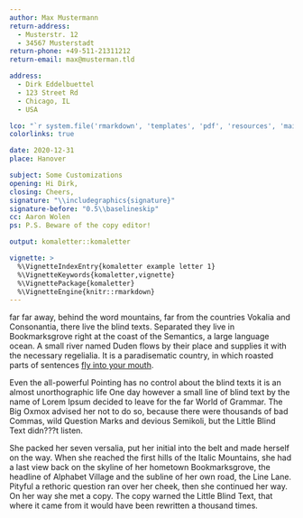 ```yaml
---
author: Max Mustermann
return-address: 
  - Musterstr. 12
  - 34567 Musterstadt
return-phone: +49-511-21311212
return-email: max@musterman.tld

address:
  - Dirk Eddelbuettel
  - 123 Street Rd
  - Chicago, IL
  - USA

lco: "`r system.file('rmarkdown', 'templates', 'pdf', 'resources', 'maintainersDelight', package='komaletter')`"
colorlinks: true

date: 2020-12-31
place: Hanover

subject: Some Customizations
opening: Hi Dirk,
closing: Cheers,
signature: "\\includegraphics{signature}"
signature-before: "0.5\\baselineskip"
cc: Aaron Wolen
ps: P.S. Beware of the copy editor!

output: komaletter::komaletter

vignette: >
  %\VignetteIndexEntry{komaletter example letter 1}
  %\VignetteKeywords{komaletter,vignette}
  %\VignettePackage{komaletter}
  %\VignetteEngine{knitr::rmarkdown}
---
```


far far away, behind the word mountains, far from the countries 
Vokalia and Consonantia, there live the blind texts. Separated they 
live in Bookmarksgrove right at the coast of the Semantics, a large 
language ocean. A small river named Duden flows by their place and 
supplies it with the necessary regelialia. It is a paradisematic 
country, in which roasted parts of sentences [fly into your mouth](www.example.tld).

Even the all-powerful Pointing has no control about the blind texts it
is an almost unorthographic life One day however a small line of blind
text by the name of Lorem Ipsum decided to leave for the far World of
Grammar. The Big Oxmox advised her not to do so, because there were
thousands of bad Commas, wild Question Marks and devious Semikoli, but
the Little Blind Text didn???t listen.

She packed her seven versalia, put her initial into the belt and made
herself on the way. When she reached the first hills of the Italic
Mountains, she had a last view back on the skyline of her hometown
Bookmarksgrove, the headline of Alphabet Village and the subline of
her own road, the Line Lane. Pityful a rethoric question ran over her
cheek, then she continued her way. On her way she met a copy. The copy
warned the Little Blind Text, that where it came from it would have
been rewritten a thousand times.
